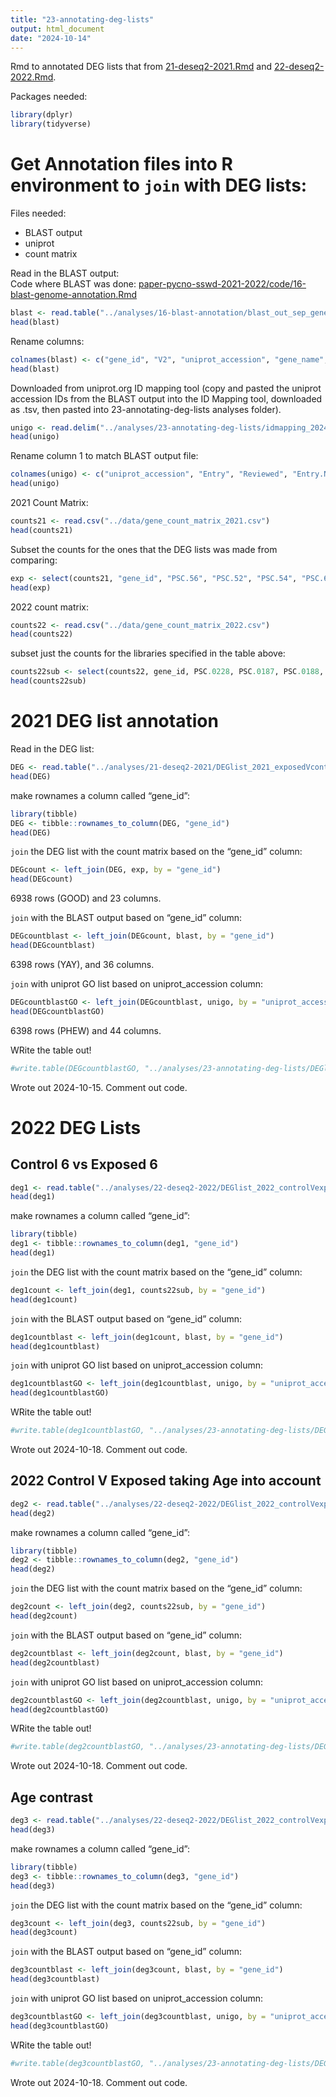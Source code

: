 ```yaml
---
title: "23-annotating-deg-lists"
output: html_document
date: "2024-10-14"
---
```

Rmd to annotated DEG lists that from [21-deseq2-2021.Rmd](https://github.com/grace-ac/paper-pycno-sswd-2021-2022/blob/main/code/21-deseq2-2021.Rmd) and [22-deseq2-2022.Rmd](https://github.com/grace-ac/paper-pycno-sswd-2021-2022/blob/main/code/22-deseq2-2022.Rmd). 

Packages needed:
```r
library(dplyr)
library(tidyverse)
```

# Get Annotation files into R environment to `join` with DEG lists: 
Files needed:

- BLAST output 
- uniprot
- count matrix 

Read in the BLAST output:  
Code where BLAST was done: [paper-pycno-sswd-2021-2022/code/16-blast-genome-annotation.Rmd](https://github.com/grace-ac/paper-pycno-sswd-2021-2022/blob/main/code/16-blast-genome-annotation.Rmd)
```r
blast <- read.table("../analyses/16-blast-annotation/blast_out_sep_genes.tab", )
head(blast)
```
Rename columns: 
```r
colnames(blast) <- c("gene_id", "V2", "uniprot_accession", "gene_name", "V5", "V6", "V7", "V8", "V9", "V10", "V11", "V12", "V13", "V14")
head(blast)
```


Downloaded from uniprot.org ID mapping tool (copy and pasted the uniprot accession IDs from the BLAST output into the ID Mapping tool, downloaded as .tsv, then pasted into 23-annotating-deg-lists analyses folder).
```r
unigo <- read.delim("../analyses/23-annotating-deg-lists/idmapping_2024_10_25_GOBPterms.tsv")
head(unigo)
```
Rename column 1 to match BLAST output file: 
```r
colnames(unigo) <- c("uniprot_accession", "Entry", "Reviewed", "Entry.Name", "Protein.names", "Gene.Names", "Organism", "Length", "Gene.Ontology.biological.process", "Gene.Ontology.IDs")
head(unigo)
```

2021 Count Matrix: 

```r
counts21 <- read.csv("../data/gene_count_matrix_2021.csv")
head(counts21)
```
Subset the counts for the ones that the DEG lists was made from comparing: 
```r
exp <- select(counts21, "gene_id", "PSC.56", "PSC.52", "PSC.54", "PSC.61", "PSC.64", "PSC.73", "PSC.76", "PSC.81", "PSC.59", "PSC.57", "PSC.69", "PSC.67", "PSC.71", "PSC.75", "PSC.78", "PSC.83")
head(exp)
```
2022 count matrix:
```r
counts22 <- read.csv("../data/gene_count_matrix_2022.csv")
head(counts22)
```
subset just the counts for the libraries specified in the table above:
```r
counts22sub <- select(counts22, gene_id, PSC.0228, PSC.0187, PSC.0188, PSC.0174, PSC.0190, PSC.0231, PSC.0230, PSC.0219, PSC.0177, PSC.0186, PSC.0209, PSC.0203)
head(counts22sub)
```



# 2021 DEG list annotation
Read in the DEG list: 
```r
DEG <- read.table("../analyses/21-deseq2-2021/DEGlist_2021_exposedVcontrol.tab")
head(DEG)
```
make rownames a column called "gene_id":
```r
library(tibble)
DEG <- tibble::rownames_to_column(DEG, "gene_id")
head(DEG)
```
`join` the DEG list with the count matrix based on the "gene_id" column: 
```r
DEGcount <- left_join(DEG, exp, by = "gene_id")
head(DEGcount)
```
6938 rows (GOOD) and 23 columns. 

`join` with the BLAST output based on "gene_id" column: 
```r
DEGcountblast <- left_join(DEGcount, blast, by = "gene_id")
head(DEGcountblast)
```
6398 rows (YAY), and 36 columns. 

`join` with uniprot GO list based on uniprot_accession column: 
```r
DEGcountblastGO <- left_join(DEGcountblast, unigo, by = "uniprot_accession")
head(DEGcountblastGO)
```
6398 rows (PHEW) and 44 columns. 

WRite the table out!
```r
#write.table(DEGcountblastGO, "../analyses/23-annotating-deg-lists/DEGlist_2021_exposedVcontrol_annotated.tab", sep = '\t', row.names = F, quote = F)
```
Wrote out 2024-10-15. Comment out code. 


# 2022 DEG Lists

## Control 6 vs Exposed 6
```r
deg1 <- read.table("../analyses/22-deseq2-2022/DEGlist_2022_controlVexposed.tab")
head(deg1)
```
make rownames a column called "gene_id":
```r
library(tibble)
deg1 <- tibble::rownames_to_column(deg1, "gene_id")
head(deg1)
```

`join` the DEG list with the count matrix based on the "gene_id" column: 
```r
deg1count <- left_join(deg1, counts22sub, by = "gene_id")
head(deg1count)
```

`join` with the BLAST output based on "gene_id" column: 
```r
deg1countblast <- left_join(deg1count, blast, by = "gene_id")
head(deg1countblast)
```
`join` with uniprot GO list based on uniprot_accession column: 
```r
deg1countblastGO <- left_join(deg1countblast, unigo, by = "uniprot_accession")
head(deg1countblastGO)
```
WRite the table out!
```r
#write.table(deg1countblastGO, "../analyses/23-annotating-deg-lists/DEGlist_2022_exposedVcontrol_annotated.tab", sep = '\t', row.names = F, quote = F)
```
Wrote out 2024-10-18. Comment out code. 


## 2022 Control V Exposed taking Age into account
```r
deg2 <- read.table("../analyses/22-deseq2-2022/DEGlist_2022_controlVexposed_withAge.tab")
head(deg2)
```
make rownames a column called "gene_id":
```r
library(tibble)
deg2 <- tibble::rownames_to_column(deg2, "gene_id")
head(deg2)
```
`join` the DEG list with the count matrix based on the "gene_id" column: 
```r
deg2count <- left_join(deg2, counts22sub, by = "gene_id")
head(deg2count)
```

`join` with the BLAST output based on "gene_id" column: 
```r
deg2countblast <- left_join(deg2count, blast, by = "gene_id")
head(deg2countblast)
```

`join` with uniprot GO list based on uniprot_accession column: 
```r
deg2countblastGO <- left_join(deg2countblast, unigo, by = "uniprot_accession")
head(deg2countblastGO)
```
WRite the table out!
```r
#write.table(deg2countblastGO, "../analyses/23-annotating-deg-lists/DEGlist_2022_exposedVcontrol_withAge_annotated.tab", sep = '\t', row.names = F, quote = F)
```
Wrote out 2024-10-18. Comment out code. 


## Age contrast
```r
deg3 <- read.table("../analyses/22-deseq2-2022/DEGlist_2022_controlVexposed_ageContrast.tab")
head(deg3)
```
make rownames a column called "gene_id":
```r
library(tibble)
deg3 <- tibble::rownames_to_column(deg3, "gene_id")
head(deg3)
```


`join` the DEG list with the count matrix based on the "gene_id" column: 
```r
deg3count <- left_join(deg3, counts22sub, by = "gene_id")
head(deg3count)
```


`join` with the BLAST output based on "gene_id" column: 
```r
deg3countblast <- left_join(deg3count, blast, by = "gene_id")
head(deg3countblast)
```

`join` with uniprot GO list based on uniprot_accession column: 
```r
deg3countblastGO <- left_join(deg3countblast, unigo, by = "uniprot_accession")
head(deg3countblastGO)
```


WRite the table out!
```r
#write.table(deg3countblastGO, "../analyses/23-annotating-deg-lists/DEGlist_2022_exposedVcontrol_withAgeContrast_annotated.tab", sep = '\t', row.names = F, quote = F)
```
Wrote out 2024-10-18. Comment out code. 





